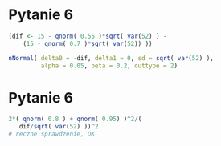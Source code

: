 # Pytanie 6

```r
(dif <- 15 - qnorm( 0.55 )*sqrt( var(52) ) -
    (15 - qnorm( 0.7 )*sqrt( var(52)) ))

nNormal( delta0 = -dif, delta1 = 0, sd = sqrt( var(52) ),
         alpha = 0.05, beta = 0.2, outtype = 2)

```

# Pytanie 6

```r
2*( qnorm( 0.8 ) + qnorm( 0.95) )^2/( 
   dif/sqrt( var(52) ))^2 
# reczne sprawdzenie, OK

```

